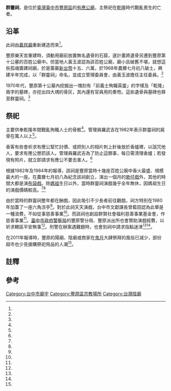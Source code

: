 {{coord|24.242935|120.719355|display=title}}
{{東亞廟宇
| name =群靈祠
| img =File:群靈祠.jpg
| img_capt = 
| image_width =250px
| location = {{TWN}}[[台中市|台中市]][[豐原區|豐原區]]
| god = 有應公
| type = 
| struct = 
| open_year =
| cere_date =農曆七月初八
|}}
'''群靈祠'''，是位於[[臺灣|臺灣]][[臺中市|臺中市]][[豐原區|豐原區]]的[[有應公廟|有應公廟]]，主祭祀在[[乾隆|乾隆]]時代戰亂喪生的亡者。

==沿革==
此祠由[[義民廟|義民廟]]{{efn|在豐原有客家人的義塚。舊名葫蘆墩的豐原在[[葫蘆墩圳|葫蘆墩圳]]開發後，在[[台灣清治時期|台灣清治時期]]曾為[[潮州裔臺灣人|潮州客家人]]的勢力範圍，與南[[台中縣|台中縣]]、[[臺中市_(省轄市)|舊台中市]]的閩南人分庭抗禮，[[閩客械鬥|閩客械鬥]]不斷。豐原的客家族群在道光六年（1826年）四月的閩客械鬥後，遷移到東勢避難。<ref name="陳鳳春"/>}}重新建造而來<ref name="詹前基2"/>。

豐原樂天宮重建時，須動用廟前放置無名遺骨的石窟，遂計畫將遺骨另遷到豐原第十公墓的百姓公廟中。但當地人黃玉波認為該百姓公廟，廟小且破舊不堪，就想這些孤魂籌建祠廟，於是籌募[[新台幣|新台幣]]十五、六萬，於1968年農曆七月初八破土，興建半年完成，以「群靈祠」命名，並成立管理委員會，由黃玉波擔任主任委員。<ref name="詹前基"/>

1970年代，豐原第十公墓內挖掘出一塊刻有「前義士殉職英靈」的字樣及「乾隆」兩字的墓碑，亦挖出四大堣的骨灰，其內還有官員用的奏笏。這些遺骨與墓碑也移至群靈祠。<ref name="詹前基2"/>
==祭祀==
主要供奉乾隆年間戰亂殉職人士的骨骸<ref name="張瑞楨2"/>。管理員羅武吉在1982年表示群靈祠的屍骨在萬人以上<ref name="詹前基"/>。

香客有些會祈求有應公幫忙討債、或把別人的相片刺上針後放於香爐裡，以詛咒他人，要求有應公懲罰該人。管理員羅武吉為了防止這類事，每日需清理香爐；若發現有照片，就立即請求有應公不要去害人。<ref name="詹前基"/>

根據1982年及1984年{{efn|在該年代的1988年報導，[[彰化市|彰化市]]的[[西門必應祠|西門必應祠]]的酬神戲幾乎一年都有，吸引老人前往<ref name="李克強"/>。}}的報導，該祠是豐原當時十幾座百姓公廟中香火最盛、規模最大的一座。在農曆七月初八為紀念該祠創立，演出一個月的[[歌仔戲|歌仔戲]]外，其他的時間大都是演[[布袋戲|布袋戲]]。除[[媽祖|媽祖]]生日以外，當時群靈祠演戲幾乎全年無休，因媽祖生日的演戲價碼較高。<ref name="詹前基2"/><ref name="詹前基"/>

由於當時的群靈祠整年都在酬戲，因此吸引不少長者前往觀戲，祠方特別在1980年加蓋了一座六角涼亭<ref name="詹前基"/>。對於此祠天天演戲，台中市文獻課長曾藍田認為此舉是一種浪費，不如從事慈善事業<ref name="詹前基2"/>。而該祠也創設群賢社會福利慈善事業基金會，作慈善事業<ref name="謝鳳秋"/>。[[臺中市政府警察局|臺中市政府警察局]]的豐原警分局、豐原派出所也會贊助演戲經費，以祈求轄區平安無事<ref name="張瑞楨2"/>。刑警在辦案遇難題時，也會到祠中請求指點迷津<ref name="詹前基2"/><ref name="張瑞楨2"/>。

在2011年報導時，豐原的陽廟、陰廟或商家在[[鬼月|鬼月]]大肆祭拜的風俗已減少，部份超市也少見搶購祭祀用品的人潮<ref name="張瑞楨1"/>。

==註釋==
{{notelist|iger=}}
==參考==
{{Reflist|35em|refs =
<ref name="李克強">{{Cite news|url=|title=年頭到年尾 戲碼排滿檔 交友驅寂寥 選戰必爭地 彰化老人戲園馳名遠近|author=李克強|language=zh-tw|publisher=《聯合報》|date=1988-09-17|accessdate=}}</ref>

<ref name="陳鳳春">{{Cite news|url=|title=閩客械鬥 義塚猶存|author=陳鳳春|language=zh-tw|publisher=《聯合報》|date=1997-08-13|accessdate=}}</ref>

<ref name="詹前基">{{Cite news|url=|title=群靈祠．一年演戲三百六十四天|author=詹前基|language=zh-tw|publisher=《民生報》|date=1982-10-07|accessdate=}}</ref>

<ref name="詹前基2">{{Cite news|url=|title=心願應驗．天天扮戲給你看！豐原群靈祠神奇傳說多．信徒酬神戲終年不斷|author=詹前基|language=zh-tw|publisher=《民生報》|date=1984-04-22|accessdate=}}</ref>

<ref name="張瑞楨1">{{Cite news|url=http://news.ltn.com.tw/news/local/paper/512933|title=〈中部〉「犒賞好兄弟」鬼門開不見拜拜潮|author=張瑞楨|language=zh-tw|publisher=《自由時報》|date=2011-08-01|accessdate=2017-03-16}}</ref>

<ref name="張瑞楨2">{{Cite news|url=http://news.ltn.com.tw/news/society/paper/334053|title=贊助歌仔戲 波麗士按奈好兄弟
|author=張瑞楨|language=zh-tw|publisher=《自由時報》|date=2009-09-10|accessdate=}}</ref>

<ref name="謝鳳秋">{{Cite news|url=http://news.ltn.com.tw/news/local/paper/516233|title=〈中部〉照顧盲姊23年 弟終身未娶|author=謝鳳秋|language=zh-tw|publisher=《自由時報》|date=2011-08-14|accessdate=2017-03-16}}</ref>

}}
{{Clear}}
{{portal bar|台中|宗教|border=no}}
{{commonscat|Qún Líng Shrine}}
[[Category:台中市廟宇|Category:台中市廟宇]]
[[Category:豐原區宗教場所|Category:豐原區宗教場所]]
[[Category:台灣陰廟|Category:台灣陰廟]]